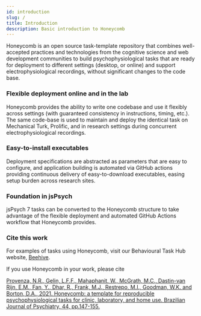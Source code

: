 ---
id: introduction
slug: /
title: Introduction
description: Basic introduction to Honeycomb
---

Honeycomb is an open source task-template repository that combines well-accepted practices and technologies from the cognitive science and web development communities to build psychophysiological tasks that are ready for deployment to different settings (desktop, or online) and support electrophysiological recordings, without significant changes to the code base.

### Flexible deployment online and in the lab

Honeycomb provides the ability to write one codebase and use it flexibly across settings (with guaranteed consistency in instructions, timing, etc.). The same code-base is used to maintain and deploy the identical task on Mechanical Turk, Prolific, and in research settings during concurrent electrophysiological recordings.

### Easy-to-install executables

Deployment specifications are abstracted as parameters that are easy to configure, and application building is automated via GitHub actions providing continuous delivery of easy-to-download executables, easing setup burden across research sites.

### Foundation in jsPsych

jsPsych 7 tasks can be converted to the Honeycomb structure to take advantage of the flexible deployment and automated GitHub Actions workflow that Honeycomb provides.

### Cite this work

For examples of tasks using Honeycomb, visit our Behavioural Task Hub website, [Beehive](https://beehive.ccv.brown.edu/).

If you use Honeycomb in your work, please cite

[Provenza, N.R., Gelin, L.F.F., Mahaphanit, W., McGrath, M.C., Dastin-van Rijn, E.M., Fan, Y., Dhar, R., Frank, M.J., Restrepo, M.I., Goodman, W.K. and Borton, D.A., 2021. Honeycomb: a template for reproducible psychophysiological tasks for clinic, laboratory, and home use. Brazilian Journal of Psychiatry, 44, pp.147-155.](https://doi.org/10.1590/1516-4446-2020-1675)
